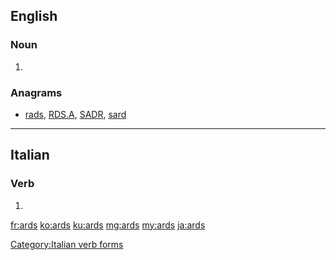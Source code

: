==English==

===Noun===
{{head|en|plural}}

# {{plural of|ard|lang=en}}

===Anagrams===
* [[rads#English|rads]], [[RDS.A#English|RDS.A]], [[SADR#English|SADR]], [[sard#English|sard]]

----

==Italian==

===Verb===
{{head|it}}

# {{conjugation of|ardere||1|s|[[past historic]]|lang=it}}

[[Category:Italian verb forms]]

[[fr:ards]]
[[ko:ards]]
[[ku:ards]]
[[mg:ards]]
[[my:ards]]
[[ja:ards]]